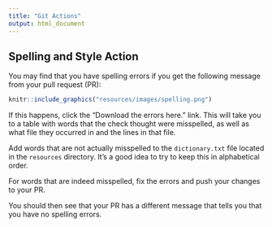 ```yaml
---
title: "Git Actions"
output: html_document
---
```


## Spelling and Style Action

You may find that you have spelling errors if you get the following message from your pull request (PR):

```r
knitr::include_graphics("resources/images/spelling.png")
```

If this happens, click the "Download the errors here." link. This will take you to a table with words that the check thought were misspelled, as well as what file they occurred in and the lines in that file.

Add words that are not actually misspelled to the `dictionary.txt` file located in the `resources` directory. It's a good idea to try to keep this in alphabetical order.

For words that are indeed misspelled, fix the errors and push your changes to your PR. 

You should then see that your PR has a different message that tells you that you have no spelling errors.


